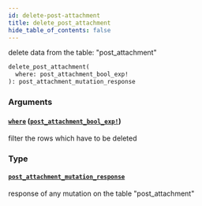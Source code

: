 ```yaml
---
id: delete-post-attachment
title: delete_post_attachment
hide_table_of_contents: false
---
```


delete data from the table: "post_attachment"

```graphql
delete_post_attachment(
  where: post_attachment_bool_exp!
): post_attachment_mutation_response
```

### Arguments

#### [`where`](#) ([`post_attachment_bool_exp!`](../inputs/post-attachment-bool-exp))

filter the rows which have to be deleted

### Type

#### [`post_attachment_mutation_response`](../objects/post-attachment-mutation-response)

response of any mutation on the table "post_attachment"

